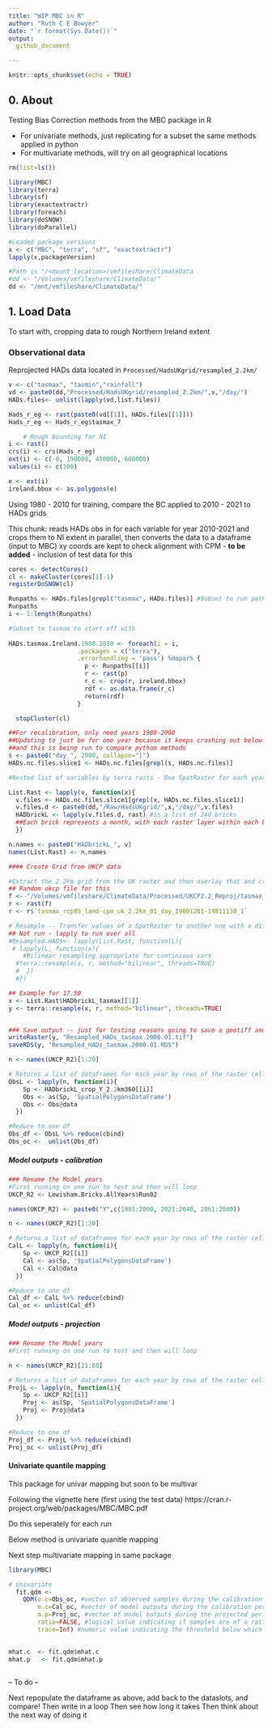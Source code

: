 ```yaml
---
title: "WIP MBC in R"
author: "Ruth C E Bowyer"
date: "`r format(Sys.Date())`"
output:
  github_document

---
```


```r
knitr::opts_chunk$set(echo = TRUE)
```

## 0. About

Testing Bias Correction methods from the MBC package in R

- For univariate methods, just replicating for a subset the same methods applied in python
- For multivariate methods, will try on all geographical locations 

```r
rm(list=ls())

library(MBC)
library(terra)
library(sf)
library(exactextractr)
library(foreach)
library(doSNOW)
library(doParallel)

#Loaded package versions
x <- c("MBC", "terra", "sf", "exactextractr")
lapply(x,packageVersion)

#Path is "/<mount location>/vmfileshare/ClimateData
#dd <- "/Volumes/vmfileshare/ClimateData/"
dd <- "/mnt/vmfileshare/ClimateData/"
```

## 1. Load Data

To start with, cropping data to rough Northern Ireland extent

### Observational data

Reprojected HADs data located in `Processed/HadsUKgrid/resampled_2.2km/`  

```r
v <- c("tasmax", "tasmin","rainfall")
vd <- paste0(dd,"Processed/HadsUKgrid/resampled_2.2km/",v,"/day/")
HADs.files<- unlist(lapply(vd,list.files))

Hads_r_eg <- rast(paste0(vd[[1]], HADs.files[[1]]))
Hads_r_eg <- Hads_r_eg$tasmax_7

```


```r
	# Rough bounding for NI
i <- rast()
crs(i) <- crs(Hads_r_eg)
ext(i) <- c(-0, 190000, 450000, 600000)
values(i) <- c(100)

e <- ext(i)
ireland.bbox <- as.polygons(e)

```

Using 1980 - 2010 for training, compare the BC applied to 2010 - 2021 to HADs grids 

This chunk: reads HADs obs in for each variable for year 2010-2021 and crops them to NI extent in parallel, then converts the data to a dataframe (input to MBC)
xy coords are kept to check alignment with CPM - **to be added** - inclusion of test data for this

```r

cores <- detectCores()
cl <- makeCluster(cores[1]-1)
registerDoSNOW(cl)

Runpaths <- HADs.files[grepl("tasmax", HADs.files)] #Subset to run paths
Runpaths 
i <- 1:length(Runpaths)

#Subset to tasmax to start off with  
  
HADs.tasmax.Ireland.1980.2010 <- foreach(i = i, 
                   .packages = c("terra"),
                   .errorhandling = 'pass') %dopar% {
                     p <- Runpaths[[i]] 
                     r <- rast(p)
                     r_c <- crop(r, ireland.bbox) 
                     rdf <- as.data.frame(r_c) 
                     return(rdf)
                   }

  stopCluster(cl) 
```

```r

##For recalibration, only need years 1980-2000 
##Updating to just be for one year because it keeps crashing out below 
##and this is being run to compare python methods
s <- paste0("day_", 2000, collapse="|")
HADs.nc.files.slice1 <- HADs.nc.files[grepl(s, HADs.nc.files)] 

#Nested list of variables by terra rasts - One SpatRaster for each year 

List.Rast <- lapply(v, function(x){
  v.files <- HADs.nc.files.slice1[grepl(x, HADs.nc.files.slice1)]
  v.files.d <- paste0(dd,"/Raw/HadsUKgrid/",x,"/day/",v.files)
  HADbrickL <- lapply(v.files.d, rast) #is a list of 240 bricks
  ##Each brick represents a month, with each raster layer within each brick representing the Hads grid for a day
  })

n.names <- paste0("HADbrickL_", v)
names(List.Rast) <- n.names

#### Create Grid from UKCP data 

#Extract the 2.2km grid from the UK raster and then overlay that and create the mean from HADs
## Random ukcp file for this 
f <- "/Volumes/vmfileshare/ClimateData/Processed/UKCP2.2_Reproj/tasmax_bng2/01/latest/tasmax_rcp85_land-cpm_uk_2.2km_01_day_19801201-19811130.tif"
r <- rast(f)
r <- r$`tasmax_rcp85_land-cpm_uk_2.2km_01_day_19801201-19811130_1`

# Resample -- Transfer values of a SpatRaster to another one with a different geometry
## Not run - lapply to run over all
#Resampled.HADs<- lapply(List.Rast, function(L){
 # lapply(L, function(x){
    #Bilinear resampling appropriate for continious vars 
  #terra::resample(x, r, method="bilinear", threads=TRUE)
  #  })
  #})

## Example for 17.50
x <- List.Rast$HADbrickL_tasmax[[1]]
y <- terra::resample(x, r, method="bilinear", threads=TRUE)


### Save output -- just for testing reasons going to save a geotiff and a netcd
writeRaster(y, "Resampled_HADs_tasmax.2000.01.tif")
saveRDS(y, "Resampled_HADs_tasmax.2000.01.RDS") 
```

```r
n <- names(UKCP_R2)[1:20]

# Returns a list of dataframes for each year by rows of the raster cells
ObsL <- lapply(n, function(i){
    Sp <- HADbrickL_crop_Y_2.2km360[[i]]
    Obs <- as(Sp, 'SpatialPolygonsDataFrame')
    Obs <- Obs@data
  })

#Reduce to one df
Obs_df <- ObsL %>% reduce(cbind)
Obs_oc <-  unlist(Obs_df)
```

##### Model outputs - calibration

```r
### Rename the Model years 
#First running on one run to test and then will loop
UKCP_R2 <- Lewisham.Bricks.AllYears$Run02

names(UKCP_R2) <- paste0("Y",c(1981:2000, 2021:2040, 2061:2080))

n <- names(UKCP_R2)[1:20]

# Returns a list of dataframes for each year by rows of the raster cells
CalL <- lapply(n, function(i){
    Sp <- UKCP_R2[[i]]
    Cal <- as(Sp, 'SpatialPolygonsDataFrame')
    Cal <- Cal@data
  })

#Reduce to one df
Cal_df <- CalL %>% reduce(cbind)
Cal_oc <- unlist(Cal_df)
```

##### Model outputs - projection

```r
### Rename the Model years 
#First running on one run to test and then will loop

n <- names(UKCP_R2)[21:60]

# Returns a list of dataframes for each year by rows of the raster cells
ProjL <- lapply(n, function(i){
    Sp <- UKCP_R2[[i]]
    Proj <- as(Sp, 'SpatialPolygonsDataFrame')
    Proj <- Proj@data
  })

#Reduce to one df
Proj_df <- ProjL %>% reduce(cbind)
Proj_oc <- unlist(Proj_df)
```


#### Univariate quantile mapping

This package for univar mapping but soon to be multivar

Following the vignette here (first using the test data) https://cran.r-project.org/web/packages/MBC/MBC.pdf 

Do this seperately for each run

Below method is univariate quanitle mapping

Next step multivariate mapping in same package 

```r
library(MBC)

# Univariate
  fit.qdm <- 
    QDM(o.c=Obs_oc, #vector of observed samples during the calibration period.
        m.c=Cal_oc, #vector of model outputs during the calibration period.
        m.p=Proj_oc, #vector of model outputs during the projected period.
        ratio=FALSE, #logical value indicating if samples are of a ratio quantity (e.g., precipitation) -- false as is temp
        trace=Inf) #numeric value indicating the threshold below which values of a ratio quantity (e.g., ratio=TRUE) should be considered exact zeros. -- need to read up on this 

  
mhat.c  <- fit.qdm$mhat.c
mhat.p   <- fit.qdm$mhat.p  
  
```

-- To do -- 

Next repopulate the dataframe as above, add back to the dataslots, and compare!
Then write in a loop
Then see how long it takes 
Then think about the next way of doing it